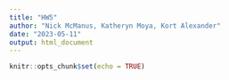 ```yaml
---
title: "HW5"
author: "Nick McManus, Katheryn Moya, Kort Alexander"
date: "2023-05-11"
output: html_document
---
```


```r
knitr::opts_chunk$set(echo = TRUE)
```

